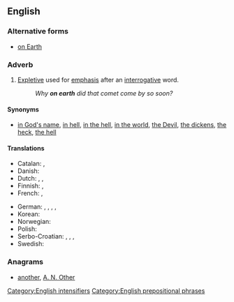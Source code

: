 ==English==

===Alternative forms===
* [[on Earth]]

===Adverb===
{{en-adv|head=[[on]] [[earth]]|-}}

# [[expletive|Expletive]] used for [[emphasis]] after an [[interrogative]] word.
#: ''Why '''on earth''' did that comet come by so soon?''

====Synonyms====
* {{sense|intensifier}} [[in God's name]], [[in hell]], [[in the hell]], [[in the world]], [[the Devil]], [[the dickens]], [[the heck]], [[the hell]]

====Translations====
{{trans-top|expletive giving emphasis after interrogative word}}
* Catalan: {{t|ca|dimonis}}, {{t|ca|diables}}
* Danish: {{t|da|alverden|alt=i alverden}}
* Dutch: {{t|nl|in vredesnaam}}, {{t|nl|in hemelsnaam}}, {{t|nl|in godsnaam}}
* Finnish: {{t+|fi|ihme}}, {{t|fi|kumma}}
* French: {{t+|fr|diable}}, {{t+|fr|donc}}
{{trans-mid}}
* German: {{t+|de|in Gottes Namen}}, {{t|de|in Herrgotts Namen}}, {{t|de|in aller Welt}}, {{t|de|um alles in der Welt}}, {{t|de|um Himmels willen}}
* Korean: {{t+|ko|세상에|sc=Kore}}
* Norwegian: {{t|no|i all verden}}
* Polish: {{t|pl|na Boga}}
* Serbo-Croatian: {{t|sh|zaboga}}, {{t|sh|pobogu}}, {{t|sh|kvragu}}, {{t|sh|dovraga}}
* Swedish: {{t|sv|i hela världen}}
{{trans-bottom}}

===Anagrams===
* [[another#English|another]], [[A. N. Other#English|A. N. Other]]

[[Category:English intensifiers]]
[[Category:English prepositional phrases]]